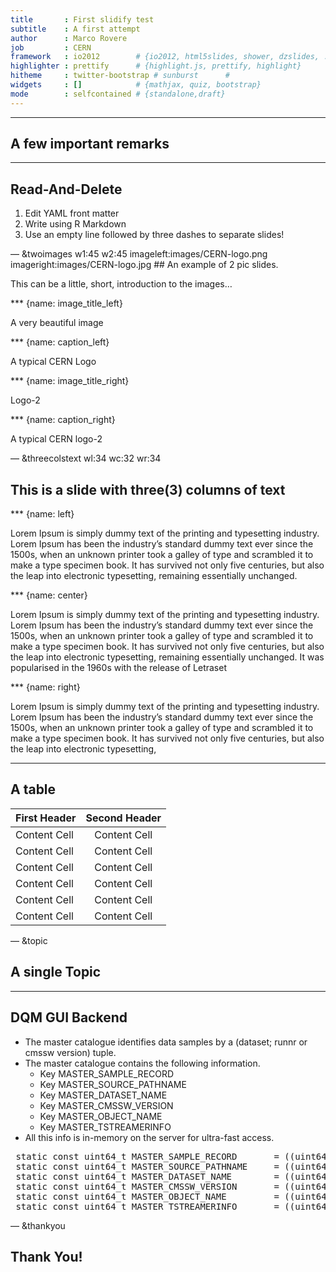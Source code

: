 ```yaml
---
title       : First slidify test
subtitle    : A first attempt
author      : Marco Rovere
job         : CERN
framework   : io2012        # {io2012, html5slides, shower, dzslides, ...}
highlighter : prettify      # {highlight.js, prettify, highlight}
hitheme     : twitter-bootstrap # sunburst      #
widgets     : []            # {mathjax, quiz, bootstrap}
mode        : selfcontained # {standalone,draft}
---
```


---

## A few important remarks

---

## Read-And-Delete

1. Edit YAML front matter
2. Write using R Markdown
3. Use an empty line followed by three dashes to separate slides!


--- &twoimages w1:45 w2:45 imageleft:images/CERN-logo.png imageright:images/CERN-logo.jpg
## An example of 2 pic slides.

This can be a little, short, introduction to the images...

*** {name: image_title_left}

A very beautiful image

*** {name: caption_left}

A typical CERN Logo

*** {name: image_title_right}

Logo-2

*** {name: caption_right}

A typical CERN logo-2


--- &threecolstext wl:34 wc:32 wr:34

## This is a slide with three(3) columns of text

*** {name: left}

Lorem Ipsum is simply dummy text of the printing and typesetting
industry. Lorem Ipsum has been the industry's standard dummy text ever
since the 1500s, when an unknown printer took a galley of type and
scrambled it to make a type specimen book. It has survived not only
five centuries, but also the leap into electronic typesetting,
remaining essentially unchanged. 

*** {name: center}

Lorem Ipsum is simply dummy text of the printing and typesetting
industry. Lorem Ipsum has been the industry's standard dummy text ever
since the 1500s, when an unknown printer took a galley of type and
scrambled it to make a type specimen book. It has survived not only
five centuries, but also the leap into electronic typesetting,
remaining essentially unchanged. It was popularised in the 1960s with
the release of Letraset 

*** {name: right}

Lorem Ipsum is simply dummy text of the printing and typesetting
industry. Lorem Ipsum has been the industry's standard dummy text ever
since the 1500s, when an unknown printer took a galley of type and
scrambled it to make a type specimen book. It has survived not only
five centuries, but also the leap into electronic typesetting,

---

## A table

| First Header  | Second Header   |
| ------------- | :-------------: |
| Content Cell  | Content Cell  |
| Content Cell  | Content Cell  |
| Content Cell  | Content Cell  |
| Content Cell  | Content Cell  |
| Content Cell  | Content Cell  |
| Content Cell  | Content Cell  |


--- &topic

## A single Topic

---

## DQM GUI Backend

- The <font class="blue2">master catalogue</font> identifies data samples by a (dataset; runnr or cmssw version) tuple.
- The master catalogue contains the following information.
    - Key <font class="blue2">MASTER_SAMPLE_RECORD</font>
    - Key <font class="blue2">MASTER_SOURCE_PATHNAME</font>
    - Key <font class="blue2">MASTER_DATASET_NAME</font>
    - Key <font class="blue2">MASTER_CMSSW_VERSION</font>
    - Key <font class="blue2">MASTER_OBJECT_NAME</font>
    - Key <font class="blue2">MASTER_TSTREAMERINFO</font>
- <font class="red2">All this info is in-memory on the server for ultra-fast access.</font>


 <pre class="prettyprint" data-lang="c++">
 static const uint64_t MASTER_SAMPLE_RECORD       = ((uint64_t) 0) << 32;
 static const uint64_t MASTER_SOURCE_PATHNAME     = ((uint64_t) 1) << 32;
 static const uint64_t MASTER_DATASET_NAME        = ((uint64_t) 2) << 32;
 static const uint64_t MASTER_CMSSW_VERSION       = ((uint64_t) 3) << 32;
 static const uint64_t MASTER_OBJECT_NAME         = ((uint64_t) 4) << 32;
 static const uint64_t MASTER_TSTREAMERINFO       = ((uint64_t) 5) << 32;
</pre>



--- &thankyou

## Thank You!
